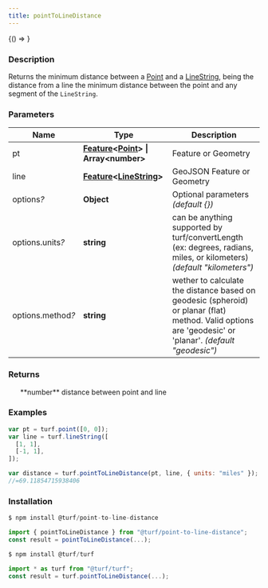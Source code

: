 ```yaml
---
title: pointToLineDistance
---
```



<!-- Expose turf as global var for experimenting in the browser console -->

<BrowserOnly>{() => <WindowTurfGlobal turf={turf} />}</BrowserOnly>

### Description

Returns the minimum distance between a [Point](https://tools.ietf.org/html/rfc7946#section-3.1.2) and a [LineString](https://tools.ietf.org/html/rfc7946#section-3.1.4), being the distance from a line the
minimum distance between the point and any segment of the `LineString`.

### Parameters

| Name                   | Type                                                                                                                                          | Description                                                                                                                                             |
| ---------------------- | --------------------------------------------------------------------------------------------------------------------------------------------- | ------------------------------------------------------------------------------------------------------------------------------------------------------- |
| pt                     | **[Feature](https://tools.ietf.org/html/rfc7946#section-3.2)\<[Point](https://tools.ietf.org/html/rfc7946#section-3.1.2)> \| Array\<number>** | Feature or Geometry                                                                                                                                     |
| line                   | **[Feature](https://tools.ietf.org/html/rfc7946#section-3.2)\<[LineString](https://tools.ietf.org/html/rfc7946#section-3.1.4)>**              | GeoJSON Feature or Geometry                                                                                                                             |
| options<i>?</i>        | **Object**                                                                                                                                    | Optional parameters _(default \{})_                                                                                                                     |
| options.units<i>?</i>  | **string**                                                                                                                                    | can be anything supported by turf/convertLength (ex: degrees, radians, miles, or kilometers) _(default "kilometers")_                                   |
| options.method<i>?</i> | **string**                                                                                                                                    | wether to calculate the distance based on geodesic (spheroid) or planar (flat) method. Valid options are 'geodesic' or 'planar'. _(default "geodesic")_ |

### Returns

<ul>
  **number** distance between point and line

</ul>

### Examples

```javascript
var pt = turf.point([0, 0]);
var line = turf.lineString([
  [1, 1],
  [-1, 1],
]);

var distance = turf.pointToLineDistance(pt, line, { units: "miles" });
//=69.11854715938406
```

### Installation

```javascript
$ npm install @turf/point-to-line-distance

import { pointToLineDistance } from "@turf/point-to-line-distance";
const result = pointToLineDistance(...);
```

```javascript
$ npm install @turf/turf

import * as turf from "@turf/turf";
const result = turf.pointToLineDistance(...);
```

